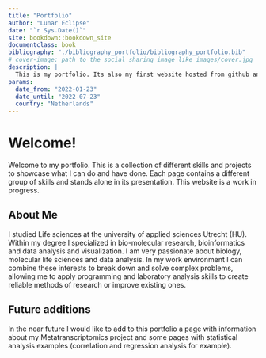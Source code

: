 ```yaml
--- 
title: "Portfolio"
author: "Lunar Eclipse"
date: "`r Sys.Date()`"
site: bookdown::bookdown_site
documentclass: book
bibliography: "./bibliography_portfolio/bibliography_portfolio.bib"
# cover-image: path to the social sharing image like images/cover.jpg
description: |
  This is my portfolio. Its also my first website hosted from github and netlify. I hope you enjoy!
params:
  date_from: "2022-01-23"
  date_until: "2022-07-23"
  country: "Netherlands"
---
```


# Welcome! {-}

Welcome to my portfolio. This is a collection of different skills and projects to showcase what I can do and have done. Each page contains a different group of skills and stands alone in its presentation. This website is a work in progress.

## About Me {-}

I studied Life sciences at the university of applied sciences Utrecht (HU). Within my degree I specialized in bio-molecular research, bioinformatics and data analysis and visualization. I am very passionate about biology, molecular life sciences and data analysis. In my work environment I can combine these interests to break down and solve complex problems, allowing me to apply programming and laboratory analysis skills to create reliable methods of research or improve existing ones.

## Future additions {-}

In the near future I would like to add to this portfolio a page with information about my Metatranscriptomics project and some pages with statistical analysis examples (correlation and regression analysis for example).